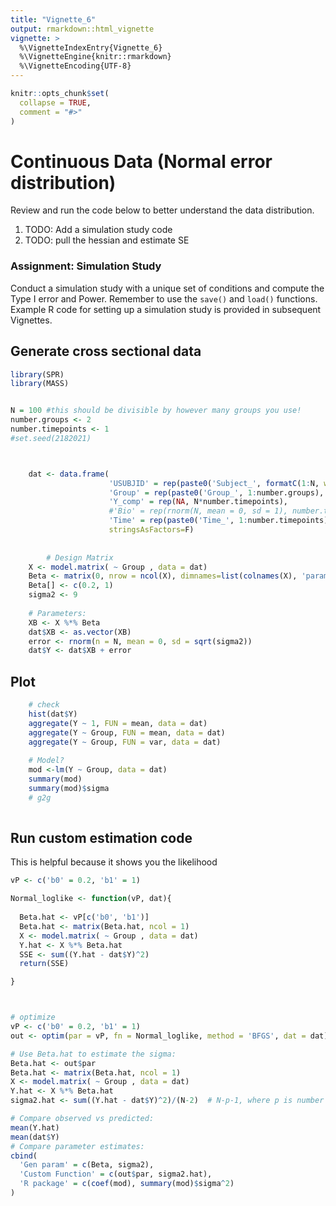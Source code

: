 ```yaml
---
title: "Vignette_6"
output: rmarkdown::html_vignette
vignette: >
  %\VignetteIndexEntry{Vignette_6}
  %\VignetteEngine{knitr::rmarkdown}
  %\VignetteEncoding{UTF-8}
---
```


```r
knitr::opts_chunk$set(
  collapse = TRUE,
  comment = "#>"
)
```

# Continuous Data (Normal error distribution)


Review and run the code below to better understand the data distribution. 


1. TODO: Add a simulation study code
2. TODO: pull the hessian and estimate SE



### Assignment: Simulation Study
Conduct a simulation study with a unique set of conditions and compute the Type I error and Power. Remember to use the `save()` and `load()` functions. Example R code for setting up a simulation study is provided in subsequent Vignettes. 


## Generate cross sectional data

```r
library(SPR)
library(MASS)


N = 100 #this should be divisible by however many groups you use!
number.groups <- 2
number.timepoints <- 1
#set.seed(2182021)



    dat <- data.frame(
                      'USUBJID' = rep(paste0('Subject_', formatC(1:N, width = 4, flag = '0')), length.out= N*number.timepoints),
                      'Group' = rep(paste0('Group_', 1:number.groups), length.out = N*number.timepoints),
                      'Y_comp' = rep(NA, N*number.timepoints), 
                      #'Bio' = rep(rnorm(N, mean = 0, sd = 1), number.timepoints),
                      'Time' = rep(paste0('Time_', 1:number.timepoints), each = N),
                      stringsAsFactors=F)
    
        
        # Design Matrix
    X <- model.matrix( ~ Group , data = dat) 
    Beta <- matrix(0, nrow = ncol(X), dimnames=list(colnames(X), 'param'))
    Beta[] <- c(0.2, 1)
    sigma2 <- 9 
    
    # Parameters:
    XB <- X %*% Beta
    dat$XB <- as.vector(XB)
    error <- rnorm(n = N, mean = 0, sd = sqrt(sigma2))
    dat$Y <- dat$XB + error
```

## Plot 

```r

    # check
    hist(dat$Y)
    aggregate(Y ~ 1, FUN = mean, data = dat)
    aggregate(Y ~ Group, FUN = mean, data = dat)
    aggregate(Y ~ Group, FUN = var, data = dat)
    
    # Model?
    mod <-lm(Y ~ Group, data = dat)
    summary(mod)
    summary(mod)$sigma
    # g2g
  
```

## Run custom estimation code 
This is helpful because it shows you the likelihood


```r

vP <- c('b0' = 0.2, 'b1' = 1)

Normal_loglike <- function(vP, dat){
  
  Beta.hat <- vP[c('b0', 'b1')]
  Beta.hat <- matrix(Beta.hat, ncol = 1)
  X <- model.matrix( ~ Group , data = dat) 
  Y.hat <- X %*% Beta.hat 
  SSE <- sum((Y.hat - dat$Y)^2)
  return(SSE)

}



# optimize
vP <- c('b0' = 0.2, 'b1' = 1)
out <- optim(par = vP, fn = Normal_loglike, method = 'BFGS', dat = dat)

# Use Beta.hat to estimate the sigma:
Beta.hat <- out$par
Beta.hat <- matrix(Beta.hat, ncol = 1)
X <- model.matrix( ~ Group , data = dat) 
Y.hat <- X %*% Beta.hat 
sigma2.hat <- sum((Y.hat - dat$Y)^2)/(N-2)  # N-p-1, where p is number of predictors

# Compare observed vs predicted:
mean(Y.hat)
mean(dat$Y)
# Compare parameter estimates:
cbind(
  'Gen param' = c(Beta, sigma2), 
  'Custom Function' = c(out$par, sigma2.hat), 
  'R package' = c(coef(mod), summary(mod)$sigma^2)
)



```

